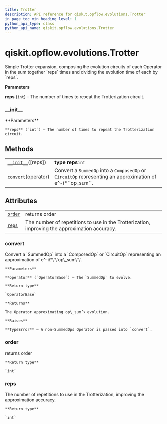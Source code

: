 ```yaml
---
title: Trotter
description: API reference for qiskit.opflow.evolutions.Trotter
in_page_toc_min_heading_level: 1
python_api_type: class
python_api_name: qiskit.opflow.evolutions.Trotter
---
```


# qiskit.opflow\.evolutions.Trotter

<Class id="qiskit.opflow.evolutions.Trotter" isDedicatedPage={true} github="https://github.com/qiskit/qiskit/tree/stable/0.18/qiskit/opflow/evolutions/trotterizations/trotter.py" signature="Trotter(reps=1)">
  Simple Trotter expansion, composing the evolution circuits of each Operator in the sum together `reps` times and dividing the evolution time of each by `reps`.

  **Parameters**

  **reps** (`int`) – The number of times to repeat the Trotterization circuit.

  ### \_\_init\_\_

  <Function id="qiskit.opflow.evolutions.Trotter.__init__" name="__init__" signature="__init__(reps=1)">
    **Parameters**

    **reps** (`int`) – The number of times to repeat the Trotterization circuit.
  </Function>

  ## Methods

  |                                                                                                               |                                                                                                                 |
  | ------------------------------------------------------------------------------------------------------------- | --------------------------------------------------------------------------------------------------------------- |
  | [`__init__`](#qiskit.opflow.evolutions.Trotter.__init__ "qiskit.opflow.evolutions.Trotter.__init__")(\[reps]) | **type reps**`int`                                                                                              |
  | [`convert`](#qiskit.opflow.evolutions.Trotter.convert "qiskit.opflow.evolutions.Trotter.convert")(operator)   | Convert a `SummedOp` into a `ComposedOp` or `CircuitOp` representing an approximation of e^-i\*\`\`op\_sum\`\`. |

  ## Attributes

  |                                                                                             |                                                                                               |
  | ------------------------------------------------------------------------------------------- | --------------------------------------------------------------------------------------------- |
  | [`order`](#qiskit.opflow.evolutions.Trotter.order "qiskit.opflow.evolutions.Trotter.order") | returns order                                                                                 |
  | [`reps`](#qiskit.opflow.evolutions.Trotter.reps "qiskit.opflow.evolutions.Trotter.reps")    | The number of repetitions to use in the Trotterization, improving the approximation accuracy. |

  ### convert

  <Function id="qiskit.opflow.evolutions.Trotter.convert" name="convert" signature="convert(operator)">
    Convert a `SummedOp` into a `ComposedOp` or `CircuitOp` representing an approximation of e^-i\*\`\`op\_sum\`\`.

    **Parameters**

    **operator** (`OperatorBase`) – The `SummedOp` to evolve.

    **Return type**

    `OperatorBase`

    **Returns**

    The Operator approximating op\_sum’s evolution.

    **Raises**

    **TypeError** – A non-SummedOps Operator is passed into `convert`.
  </Function>

  ### order

  <Function id="qiskit.opflow.evolutions.Trotter.order" name="order" signature="property order">
    returns order

    **Return type**

    `int`
  </Function>

  ### reps

  <Function id="qiskit.opflow.evolutions.Trotter.reps" name="reps" signature="property reps">
    The number of repetitions to use in the Trotterization, improving the approximation accuracy.

    **Return type**

    `int`
  </Function>
</Class>


